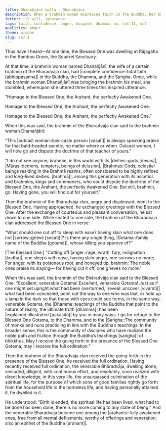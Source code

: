 ```yaml
---
title: Dhanañjānī sutta - Dhanañjānī
description: When a brahmin woman expresses faith in the Buddha, her husband, a brahmin of the Bhāradvāja clan, goes to dispute the doctrine of the Buddha. The Buddha teaches the brahmin the importance of cutting off anger.
fetter: ill will, ignorance
tags: faith, confidence, anger, dispute, dhamma, sn, sn1-11, sn7
qualities: anger
theme: wisdom
slug: sn7.1
---
```


Thus have I heard—At one time, the Blessed One was dwelling at Rājagaha in the Bamboo Grove, the Squirrel Sanctuary.

At that time, a brahmin woman named Dhanañjānī, the wife of a certain brahmin of the Bhāradvāja clan, had |complete confidence::total faith [abhippasanna]| in the Buddha, the Dhamma, and the Saṅgha. Once, while the brahmin woman Dhanañjānī was bringing the brahmin his meal, she stumbled, whereupon she uttered three times this inspired utterance:

"Homage to the Blessed One, the Arahant, the perfectly Awakened One.

Homage to the Blessed One, the Arahant, the perfectly Awakened One.

Homage to the Blessed One, the Arahant, the perfectly Awakened One."

When this was said, the brahmin of the Bhāradvāja clan said to the brahmin woman Dhanañjānī:

"This |outcast woman::low-caste person [vasalī]| is always speaking praise for that bald-headed ascetic, no matter where or when. Outcast woman, I will now go and dispute the doctrine of that teacher of yours."

"I do not see anyone, brahmin, in this world with its |deities::gods [devas]|, |Māras::demons, tempters, beings of delusion|, |Brahmas::Gods; celestial beings residing in the Brahmā realms, often considered to be highly refined and long-lived deities. [brahmā]|, among this generation with its ascetics and brahmins, kings and commoners, who could dispute the doctrine of the Blessed One, the Arahant, the perfectly Awakened One. But still, brahmin, go. Having gone, you will find out for yourself."

Then the brahmin of the Bhāradvāja clan, angry and displeased, went to the Blessed One. Having approached, he exchanged greetings with the Blessed One. After the exchange of courteous and pleasant conversation, he sat down to one side. While seated to one side, the brahmin of the Bhāradvāja clan addressed the Blessed One in verse:

"What should one cut off to sleep with ease?
having slain what one does not |sorrow::grieve [socati]|?
Is there any single thing, |Gotama::family name of the Buddha [gotamā]|,
whose killing you approve of?"

[The Blessed One:] "Cutting off |anger::rage, wrath, fury, indignation [kodha]|, one sleeps with ease,
having slain anger, one sorrows no more;
For anger, with its poisonous root,
and honeyed tip, brahmin;
The noble ones praise its slaying—
for having cut it off, one grieves no more."

When this was said, the brahmin of the Bhāradvāja clan said to the Blessed One: "Excellent, venerable Gotama! Excellent, venerable Gotama! Just as if one might set upright what had been overturned, |reveal::uncover [vivarati]| what had been concealed, point out the way to one who was lost, or hold up a lamp in the dark so that those with eyes could see forms, in the same way, venerable Gotama, the |Dhamma::teachings of the Buddha that point to the nature of reality, the ultimate truth [dhamma]| has been |explained::illustrated [pakāsita]| by you in many ways. I go for refuge to the Blessed One Gotama, to the Dhamma, and to the |Saṅgha::The community of monks and nuns practicing in line with the Buddha’s teachings. In the broader sense, this is the community of disciples who have realized the noble path and fruition through the Buddha’s teachings [saṅgha]| of bhikkhus. May I receive the going forth in the presence of the Blessed One Gotama, may I receive the full ordination."

Then the brahmin of the Bhāradvāja clan received the going forth in the presence of the Blessed One, he received the full ordination. Having recently received full ordination, the venerable Bhāradvāja, dwelling alone, secluded, diligent, with continuous effort, and resolutely, soon realized with direct knowledge, in this very life, the unsurpassed culmination of the spiritual life, for the purpose of which sons of good families rightly go forth from the household life to the homeless life, and having personally attained it, he dwelled in it.

He understood: "Birth is ended, the spiritual life has been lived, what had to be done has been done, there is no more coming to any state of being." And the venerable Bhāradvāja became one among the |arahants::fully awakened ones, free from all mental defilements; worthy of offerings and veneration; also an epithet of the Buddha [arahant]|.